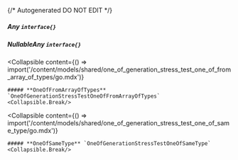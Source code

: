 {/* Autogenerated DO NOT EDIT  */}

##### **Any** `interface{}`

##### **NullableAny** `interface{}`

<Collapsible
    content={() => import('/content/models/shared/one_of_generation_stress_test_one_of_from_array_of_types/go.mdx')}
>
    ##### **OneOfFromArrayOfTypes** `OneOfGenerationStressTestOneOfFromArrayOfTypes`
    <Collapsible.Break/>
</Collapsible>

<Collapsible
    content={() => import('/content/models/shared/one_of_generation_stress_test_one_of_same_type/go.mdx')}
>
    ##### **OneOfSameType** `OneOfGenerationStressTestOneOfSameType`
    <Collapsible.Break/>
</Collapsible>

